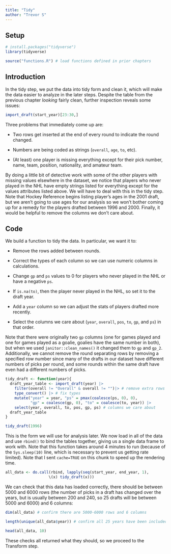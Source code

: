 ```yaml
---
title: "Tidy"
author: "Trevor S"
---
```


## Setup

```r
# install.packages("tidyverse")
library(tidyverse)

source("functions.R") # load functions defined in prior chapters
```

## Introduction

In the tidy step, we put the data into tidy form and clean it, which will make the data easier to analyze in the later steps. Despite the table from the previous chapter *looking* fairly clean, further inspection reveals some issues:

```r
import_draft(start_year)[23:30,]
```

Three problems that immediately come up are:

-   Two rows get inserted at the end of every round to indicate the round changed.

-   Numbers are being coded as strings (`overall`, `age`, `to`, etc).

-   (At least) one player is missing everything except for their pick number, name, team, position, nationality, and amateur team.

By doing a little bit of detective work with some of the other players with missing values elsewhere in the dataset, we notice that players who never played in the NHL have empty strings listed for everything except for the values attributes listed above. We will have to deal with this in the tidy step. Note that Hockey Reference begins listing player's ages in the 2001 draft, but we aren't going to use ages for our analysis so we won't bother coming up for a remedy for the players drafted between 1996 and 2000. Finally, it would be helpful to remove the columns we don't care about.

## Code

We build a function to tidy the data. In particular, we want it to:

-   Remove the rows added between rounds.

-   Correct the types of each column so we can use numeric columns in calculations.

-   Change `gp` and `ps` values to 0 for players who never played in the NHL or have a negative `ps`.

-   If `is.na(to)`, then the player never played in the NHL, so set it to the draft year.

-   Add a `year` column so we can adjust the stats of players drafted more recently.

-   Select the columns we care about (`year`, `overall`, `pos`, `to`, `gp`, and `ps`) in that order.

Note that there were originally two `gp` columns (one for games played and one for games played as a goalie, goalies have the same number in both), but when we used `janitor::clean_names()` it changed them to `gp` and `gp_2`. Additionally, we cannot remove the round separating rows by removing a specified row number since many of the drafts in our dataset have different numbers of picks per round, and some rounds within the same draft have even had a different numbers of picks.

```r
tidy_draft <- function(year){
  draft_year_table <- import_draft(year) |> 
    filter(overall != "Overall" & overall != "")|> # remove extra rows
    type_convert() |> # fix types 
    mutate("year" = year, "ps" = pmax(coalesce(ps, 0), 0), 
           "gp" = coalesce(gp, 0), "to" = coalesce(to, year)) |> 
    select(year, overall, to, pos, gp, ps) # columns we care about
  draft_year_table
}

tidy_draft(1996)
```

This is the form we will use for analysis later. We now load in all of the data and use `rbind()` to bind the tables together, giving us a single data frame to work with. Note that this function takes around 4 minutes to run (because of the `Sys.sleep(10)` line, which is necessary to prevent us getting rate limited). Note that I sent `cache=TRUE` on this chunk to speed up the rendering time.

```r
all_data <- do.call(rbind, lapply(seq(start_year, end_year, 1),
                   \(x) tidy_draft(x)))
```

We can check that this data has loaded correctly, there should be between 5000 and 6000 rows (the number of picks in a draft has changed over the years, but is usually between 200 and 240, so 25 drafts will be between 5000 and 6000) and 6 columns:

```r
dim(all_data) # confirm there are 5000-6000 rows and 6 columns

length(unique(all_data$year)) # confirm all 25 years have been included

head(all_data, 10)
```

These checks all returned what they should, so we proceed to the Transform step.
